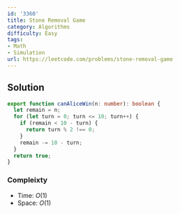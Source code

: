 ```yaml
---
id: '3360'
title: Stone Removal Game
category: Algorithms
difficulty: Easy
tags:
- Math
- Simulation
url: https://leetcode.com/problems/stone-removal-game
---
```


## Solution

```typescript filename="solution.ts" copy
export function canAliceWin(n: number): boolean {
  let remain = n;
  for (let turn = 0; turn <= 10; turn++) {
    if (remain < 10 - turn) {
      return turn % 2 !== 0;
    }
    remain -= 10 - turn;
  }
  return true;
}
```

### Compleixty

- Time: $O(1)$
- Space: $O(1)$

